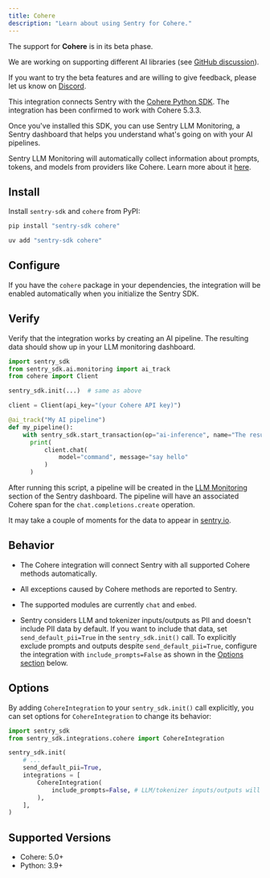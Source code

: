 ```yaml
---
title: Cohere
description: "Learn about using Sentry for Cohere."
---
```


<Alert title="Beta">

The support for **Cohere** is in its beta phase.

We are working on supporting different AI libraries (see [GitHub discussion](https://github.com/getsentry/sentry-python/discussions/3007)).

If you want to try the beta features and are willing to give feedback, please let us know on [Discord](https://discord.com/invite/Ww9hbqr).

</Alert>

This integration connects Sentry with the [Cohere Python SDK](https://github.com/cohere-ai/cohere-python).
The integration has been confirmed to work with Cohere 5.3.3.

Once you've installed this SDK, you can use Sentry LLM Monitoring, a Sentry dashboard that helps you understand what's going on with your AI pipelines.

Sentry LLM Monitoring will automatically collect information about prompts, tokens, and models from providers like Cohere. Learn more about it [here](/product/insights/llm-monitoring).

## Install

Install `sentry-sdk` and `cohere` from PyPI:

```bash {tabTitle:pip}
pip install "sentry-sdk cohere"
```
```bash {tabTitle:uv}
uv add "sentry-sdk cohere"
```

## Configure

If you have the `cohere` package in your dependencies, the integration will be enabled automatically when you initialize the Sentry SDK.

<PlatformContent includePath="getting-started-config" />

## Verify

Verify that the integration works by creating an AI pipeline. The resulting data should show up in your LLM monitoring dashboard.


```python
import sentry_sdk
from sentry_sdk.ai.monitoring import ai_track
from cohere import Client

sentry_sdk.init(...)  # same as above

client = Client(api_key="(your Cohere API key)")

@ai_track("My AI pipeline")
def my_pipeline():
    with sentry_sdk.start_transaction(op="ai-inference", name="The result of the AI inference"):
      print(
          client.chat(
              model="command", message="say hello"
          )
      )
```

After running this script, a pipeline will be created in the [LLM Monitoring](/product/insights/llm-monitoring) section of the Sentry dashboard. The pipeline will have an associated Cohere span for the `chat.completions.create` operation.

It may take a couple of moments for the data to appear in [sentry.io](https://sentry.io).

## Behavior

- The Cohere integration will connect Sentry with all supported Cohere methods automatically.

- All exceptions caused by Cohere methods are reported to Sentry.

- The supported modules are currently `chat` and `embed`.

- Sentry considers LLM and tokenizer inputs/outputs as PII and doesn't include PII data by default. If you want to include that data, set `send_default_pii=True` in the `sentry_sdk.init()` call. To explicitly exclude prompts and outputs despite `send_default_pii=True`, configure the integration with `include_prompts=False` as shown in the [Options section](#options) below.

## Options

By adding `CohereIntegration` to your `sentry_sdk.init()` call explicitly, you can set options for `CohereIntegration` to change its behavior:

```python
import sentry_sdk
from sentry_sdk.integrations.cohere import CohereIntegration

sentry_sdk.init(
    # ...
    send_default_pii=True,
    integrations = [
        CohereIntegration(
            include_prompts=False, # LLM/tokenizer inputs/outputs will be not sent to Sentry, despite send_default_pii=True
        ),
    ],
)
```

## Supported Versions

- Cohere: 5.0+
- Python: 3.9+
